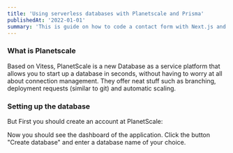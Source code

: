 ```yaml
---
title: 'Using serverless databases with Planetscale and Prisma'
publishedAt: '2022-01-01'
summary: 'This is guide on how to code a contact form with Next.js and Nodemailer without using any 3rd party libraries.'
---
```


<MDXImage alt="earth from space"
          imgid="earth_jocinj.jpg"
          width={1920} height={1277} layout="responsive"/>

### What is Planetscale

Based on Vitess, PlanetScale is a new Database as a service platform that allows you to start up a database in seconds,
without having to worry at all about connection management. They offer neat stuff such as branching,
deployment requests (similar to git) and automatic scaling.
<br/>

### Setting up the database

But First you should create an account at PlanetScale: <InlineLink href="https://auth.planetscale.com/sign-in"
text="PlanetScale Sign-up"/>

Now you should see the dashboard of the application.
Click the button "Create database" and enter a database name of your choice.

